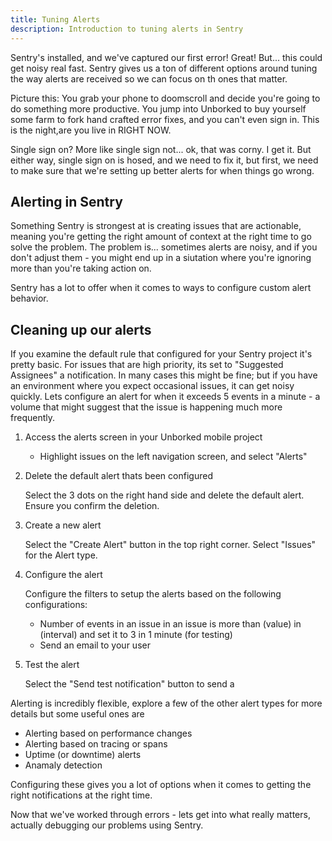 ```yaml
---
title: Tuning Alerts
description: Introduction to tuning alerts in Sentry
---
```



Sentry's installed, and we've captured our first error! Great! But... this could get noisy real fast. Sentry gives us a ton of different options around tuning the way alerts are received so we can focus on th ones that matter.

Picture this: You grab your phone to doomscroll and decide you're going to do something more productive. You jump into Unborked to buy yourself some farm to fork hand crafted error fixes, and you can't even sign in. This is the night,are you live in RIGHT NOW.

<ScaledImage 
  src="/assets/img/Unborked-First-Issue.png" 
  alt="ErrorFix Marketplace" 
  size={90}
  caption="ErrorFix Marketplace" 
/>

Single sign on? More like single sign not... ok, that was corny. I get it. But either way, single sign on is hosed, and we need to fix it, but first, we need to make sure that we're setting up better alerts for when things go wrong.

## Alerting in Sentry

Something Sentry is strongest at is creating issues that are actionable, meaning you're getting the right amount of context at the right time to go solve the problem. The problem is... sometimes alerts are noisy, and if you don't adjust them - you might end up in a siutation where you're ignoring more than you're taking action on. 

Sentry has a lot to offer when it comes to ways to configure custom alert behavior.

<ScaledImage 
  src="/assets/img/AlertsScreen.png" 
  alt="Alert Types in Sentry" 
  size={90}
  caption="Alert Types in Sentry" 
/>

## Cleaning up our alerts 

If you examine the default rule that configured for your Sentry project it's pretty basic. For issues that are high priority, its set to "Suggested Assignees" a notification. In many cases this might be fine; but if you have an environment where you expect occasional issues, it can get noisy quickly. Lets configure an alert for when it exceeds 5 events in a minute - a volume that might suggest that the issue is happening much more frequently.

<Steps>

  1. Access the alerts screen in your Unborked mobile project 

     - Highlight issues on the left navigation screen, and select "Alerts"

  2. Delete the default alert thats been configured 

     Select the 3 dots on the right hand side and delete the default alert. Ensure you confirm the deletion. 

  3. Create a new alert 

     Select the "Create Alert" button in the top right corner. Select "Issues" for the Alert type.

  4. Configure the alert 

     Configure the filters to setup the alerts based on the following configurations: 
       - Number of events in an issue in an issue is more than (value) in (interval) and set it to 3 in 1 minute (for testing)
       - Send an email to your user

       <ScaledImage 
         src="/assets/img/AlertConfiguration.png" 
         alt="Alert Configuration" 
         size={90}
         caption="Alert Configuration" 
       />

  5. Test the alert

     Select the "Send test notification" button to send a 

</Steps>

Alerting is incredibly flexible, explore a few of the other alert types for more details but some useful ones are 

- Alerting based on performance changes 
- Alerting based on tracing or spans 
- Uptime (or downtime) alerts 
- Anamaly detection

Configuring these gives you a lot of options when it comes to getting the right notifications at the right time. 

Now that we've worked through errors - lets get into what really matters, actually debugging our problems using Sentry.


